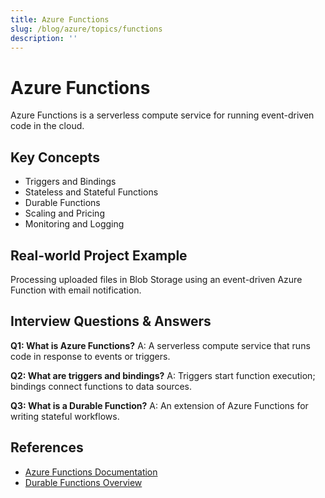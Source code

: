 ```yaml
---
title: Azure Functions
slug: /blog/azure/topics/functions
description: ''
---
```

# Azure Functions

Azure Functions is a serverless compute service for running event-driven code in the cloud.

## Key Concepts
- Triggers and Bindings
- Stateless and Stateful Functions
- Durable Functions
- Scaling and Pricing
- Monitoring and Logging

## Real-world Project Example
Processing uploaded files in Blob Storage using an event-driven Azure Function with email notification.

## Interview Questions & Answers
**Q1: What is Azure Functions?**
A: A serverless compute service that runs code in response to events or triggers.

**Q2: What are triggers and bindings?**
A: Triggers start function execution; bindings connect functions to data sources.

**Q3: What is a Durable Function?**
A: An extension of Azure Functions for writing stateful workflows.

## References
- [Azure Functions Documentation](https://learn.microsoft.com/en-us/azure/azure-functions/)
- [Durable Functions Overview](https://learn.microsoft.com/en-us/azure/azure-functions/durable/durable-functions-overview)
